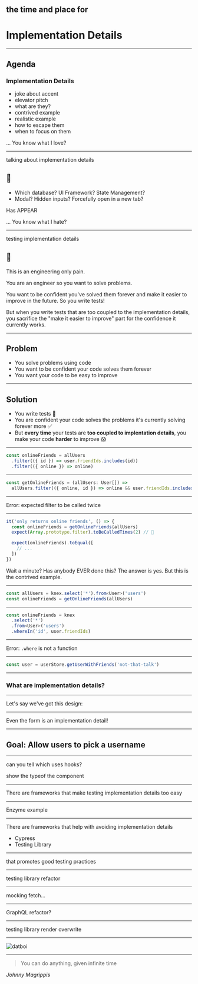 

## the time and place for

# Implementation Details

---

## Agenda

### Implementation Details

- joke about accent
- elevator pitch
- what are they?
- contrived example
- realistic example
- how to escape them
- when to focus on them

<Notes>... You know what I love?</Notes>

---

talking about implementation details

## 🧡

<Appear>
  <div>
    <ul>
      <li>Which database? UI Framework? State Management?</li>
      <li>Modal? Hidden inputs? Forcefully open in a new tab?</li>
    </ul>
  </div>
</Appear>

<Notes>
Has APPEAR

... You know what I hate?

</Notes>

---

testing implementation details

## 🤬

<Notes>

This is an engineering only pain.

You are an engineer so you want to solve problems.

You want to be confident you've solved them forever and make it easier to improve in the future. So you write tests!

But when you write tests that are too coupled to the implementation details, you sacrifice the "make it easier to improve" part for the confidence it currently works.

</Notes>

---

## Problem

- You solve problems using code
- You want to be confident your code solves them forever
- You want your code to be easy to improve

---

## Solution

- You write tests 🎉
- You are confident your code solves the problems it's currently solving forever more ✅
- But **every time** your tests are **too coupled to implentation details**, you make your code **harder** to improve 😱

---


```typescript
const onlineFriends = allUsers
  .filter(({ id }) => user.friendIds.includes(id))
  .filter(({ online }) => online)
```

---


```typescript
const getOnlineFriends = (allUsers: User[]) =>
  allUsers.filter(({ online, id }) => online && user.friendIds.includes(id))
```

---

Error: expected filter to be called twice

---


```typescript
it('only returns online friends', () => {
  const onlineFriends = getOnlineFriends(allUsers)
  expect(Array.prototype.filter).toBeCalledTimes(2) // 🤪

  expect(onlineFriends).toEqual([
    // ...
  ])
})
```

<Notes>
  Wait a minute? Has anybody EVER done this? The answer is yes. But this is the
  contrived example.
</Notes>

---


```typescript
const allUsers = knex.select('*').from<User>('users')
const onlineFriends = getOnlineFriends(allUsers)
```

---


```typescript
const onlineFriends = knex
  .select('*')
  .from<User>('users')
  .whereIn('id', user.friendIds)
```

---

Error: `.where` is not a function

---


```typescript
const user = userStore.getUserWithFriends('not-that-talk')
```

---

### What are implementation details?

---

Let's say we've got this design:

---

Even the form is an implementation detail!

---

## Goal: Allow users to pick a username

---

can you tell which uses hooks?

show the typeof the component

---

There are frameworks that make testing implementation details too easy

---

Enzyme example

---

There are frameworks that help with avoiding implementation details

- Cypress
- Testing Library

---

that promotes good testing practices

---

testing library refactor

---

mocking fetch...

---

GraphQL refactor?

---

testing library render overwrite

---

![datboi](https://pbs.twimg.com/media/CkjFUyTXEAEysBY.jpg)

---

> You can do anything, given infinite time

<Cite>Johnny Magrippis</Cite>

